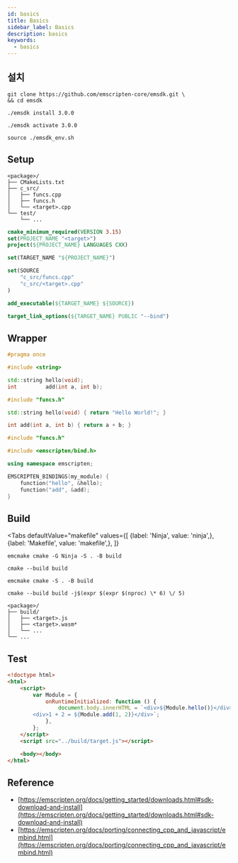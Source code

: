 ```yaml
---
id: basics
title: Basics
sidebar_label: Basics
description: basics
keywords:
  - basics
---
```



## 설치

```shell
git clone https://github.com/emscripten-core/emsdk.git \
&& cd emsdk
```

```shell
./emsdk install 3.0.0
```

```shell
./emsdk activate 3.0.0
```

```shell
source ./emsdk_env.sh
```

## Setup

```shell
<package>/
├── CMakeLists.txt
├── c_src/
│   ├── funcs.cpp
│   ├── funcs.h
│   └── <target>.cpp
└── test/
    └── ...
```

```cmake title="CMakeLists.txt"
cmake_minimum_required(VERSION 3.15)
set(PROJECT_NAME "<target>")
project(${PROJECT_NAME} LANGUAGES CXX)

set(TARGET_NAME "${PROJECT_NAME}")

set(SOURCE
    "c_src/funcs.cpp"
    "c_src/<target>.cpp"
)

add_executable(${TARGET_NAME} ${SOURCE})

target_link_options(${TARGET_NAME} PUBLIC "--bind")
```

## Wrapper

```cpp title="c_src/funcs.h"
#pragma once

#include <string>

std::string hello(void);
int         add(int a, int b);
```

```cpp title="c_src/funcs.cpp"
#include "funcs.h"

std::string hello(void) { return "Hello World!"; }

int add(int a, int b) { return a + b; }
```

```cpp title="c_src/<target>.cpp"
#include "funcs.h"

#include <emscripten/bind.h>

using namespace emscripten;

EMSCRIPTEN_BINDINGS(my_module) {
    function("hello", &hello);
    function("add", &add);
}
```

## Build

<Tabs
    defaultValue="makefile"
    values={[
        {label: 'Ninja', value: 'ninja',},
        {label: 'Makefile', value: 'makefile',},
    ]}
>

<TabItem value="ninja">

```shell
emcmake cmake -G Ninja -S . -B build
```

```shell
cmake --build build
```

</TabItem>

<TabItem value="makefile">

```shell
emcmake cmake -S . -B build
```

```shell
cmake --build build -j$(expr $(expr $(nproc) \* 6) \/ 5)
```

</TabItem>

</Tabs>

```shell
<package>/
├── build/
│   ├── <target>.js
│   ├── <target>.wasm*
│   └── ...
└── ...
```

## Test

```html title="test/test.html"
<!doctype html>
<html>
	<script>
		var Module = {
			onRuntimeInitialized: function () {
				document.body.innerHTML = `<div>${Module.hello()}</div>
        <div>1 + 2 = ${Module.add(1, 2)}</div>`;
			},
		};
	</script>
	<script src="../build/target.js"></script>

	<body></body>
</html>
```

## Reference

- [https://emscripten.org/docs/getting_started/downloads.html#sdk-download-and-install](https://emscripten.org/docs/getting_started/downloads.html#sdk-download-and-install)
- [https://emscripten.org/docs/porting/connecting_cpp_and_javascript/embind.html](https://emscripten.org/docs/porting/connecting_cpp_and_javascript/embind.html)

